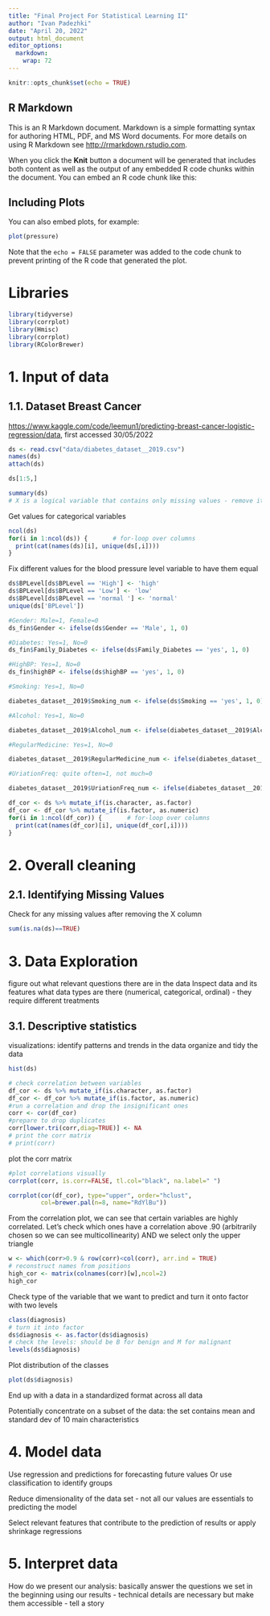 ```yaml
---
title: "Final Project For Statistical Learning II"
author: "Ivan Padezhki"
date: "April 20, 2022"
output: html_document
editor_options: 
  markdown: 
    wrap: 72
---
```


```r
knitr::opts_chunk$set(echo = TRUE)
```

## R Markdown

This is an R Markdown document. Markdown is a simple formatting syntax
for authoring HTML, PDF, and MS Word documents. For more details on
using R Markdown see <http://rmarkdown.rstudio.com>.

When you click the **Knit** button a document will be generated that
includes both content as well as the output of any embedded R code
chunks within the document. You can embed an R code chunk like this:

## Including Plots

You can also embed plots, for example:

```r
plot(pressure)
```

Note that the `echo = FALSE` parameter was added to the code chunk to
prevent printing of the R code that generated the plot.

# Libraries

```r
library(tidyverse)
library(corrplot)
library(Hmisc)
library(corrplot)
library(RColorBrewer)
```

# 1. Input of data

## 1.1. Dataset Breast Cancer

<https://www.kaggle.com/code/leemun1/predicting-breast-cancer-logistic-regression/data>,
first accessed 30/05/2022

```r
ds <- read.csv("data/diabetes_dataset__2019.csv")
names(ds)
attach(ds)
```

```r
ds[1:5,]
```

```r
summary(ds)
# X is a logical variable that contains only missing values - remove it
```
Get values for categorical variables
```r
ncol(ds)
for(i in 1:ncol(ds)) {       # for-loop over columns
  print(cat(names(ds)[i], unique(ds[,i])))
}
```
Fix different values for the blood pressure level variable to have them equal
```r
ds$BPLevel[ds$BPLevel == 'High'] <- 'high'
ds$BPLevel[ds$BPLevel == 'Low'] <- 'low'
ds$BPLevel[ds$BPLevel == 'normal '] <- 'normal'
unique(ds['BPLevel'])
```

```r
#Gender: Male=1, Female=0
ds_fin$Gender <- ifelse(ds$Gender == 'Male', 1, 0)

#Diabetes: Yes=1, No=0
ds_fin$Family_Diabetes <- ifelse(ds$Family_Diabetes == 'yes', 1, 0)

#HighBP: Yes=1, No=0
ds_fin$highBP <- ifelse(ds$highBP == 'yes', 1, 0)

#Smoking: Yes=1, No=0

diabetes_dataset__2019$Smoking_num <- ifelse(ds$Smoking == 'yes', 1, 0)

#Alcohol: Yes=1, No=0

diabetes_dataset__2019$Alcohol_num <- ifelse(diabetes_dataset__2019$Alcohol == 'yes', 1, 0)

#RegularMedicine: Yes=1, No=0

diabetes_dataset__2019$RegularMedicine_num <- ifelse(diabetes_dataset__2019$RegularMedicine == 'yes', 1, 0)

#UriationFreq: quite often=1, not much=0 

diabetes_dataset__2019$UriationFreq_num <- ifelse(diabetes_dataset__2019$UriationFreq == 'quite often', 1, 0)

```


```r
df_cor <- ds %>% mutate_if(is.character, as.factor)
df_cor <- df_cor %>% mutate_if(is.factor, as.numeric)
for(i in 1:ncol(df_cor)) {       # for-loop over columns
  print(cat(names(df_cor)[i], unique(df_cor[,i])))
}
```


# 2. Overall cleaning

## 2.1. Identifying Missing Values

Check for any missing values after removing the X column

```r
sum(is.na(ds)==TRUE)
```

# 3. Data Exploration

figure out what relevant questions there are in the data Inspect data
and its features what data types are there (numerical, categorical,
ordinal) - they require different treatments

## 3.1. Descriptive statistics

visualizations: identify patterns and trends in the data organize and
tidy the data

```r
hist(ds)
```

```r
# check correlation between variables
df_cor <- ds %>% mutate_if(is.character, as.factor)
df_cor <- df_cor %>% mutate_if(is.factor, as.numeric)
#run a correlation and drop the insignificant ones
corr <- cor(df_cor)
#prepare to drop duplicates    
corr[lower.tri(corr,diag=TRUE)] <- NA 
# print the corr matrix
# print(corr)
```

plot the corr matrix

```r
#plot correlations visually
corrplot(corr, is.corr=FALSE, tl.col="black", na.label=" ")
```

```r
corrplot(cor(df_cor), type="upper", order="hclust",
         col=brewer.pal(n=8, name="RdYlBu"))
```

From the correlation plot, we can see that certain variables are highly
correlated. Let's check which ones have a correlation above .90
(arbitrarily chosen so we can see multicollinearity) AND we select only
the upper triangle

```r
w <- which(corr>0.9 & row(corr)<col(corr), arr.ind = TRUE)
# reconstruct names from positions
high_cor <- matrix(colnames(corr)[w],ncol=2)
high_cor
```

Check type of the variable that we want to predict and turn it onto
factor with two levels

```r
class(diagnosis)
# turn it into factor
ds$diagnosis <- as.factor(ds$diagnosis)
# check the levels: should be B for benign and M for malignant
levels(ds$diagnosis)
```

Plot distribution of the classes

```r
plot(ds$diagnosis)
```

End up with a data in a standardized format across all data

Potentially concentrate on a subset of the data: the set contains mean
and standard dev of 10 main characteristics

# 4. Model data

Use regression and predictions for forecasting future values Or use
classification to identify groups

Reduce dimensionality of the data set - not all our values are
essentials to predicting the model

Select relevant features that contribute to the prediction of results or
apply shrinkage regressions

# 5. Interpret data

How do we present our analysis: basically answer the questions we set in
the beginning using our results - technical details are necessary but
make them accessible - tell a story
